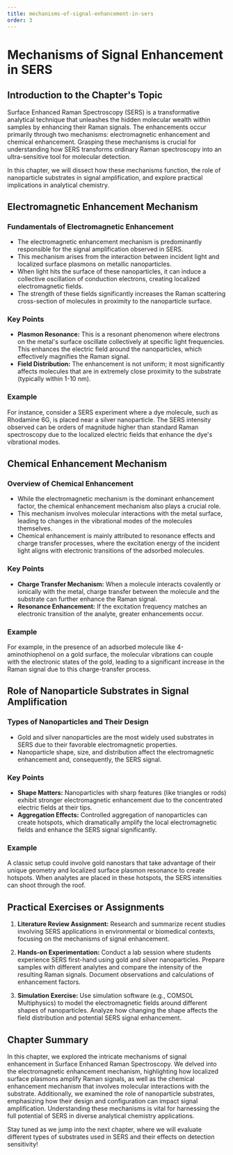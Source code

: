 ```yaml
---
title: mechanisms-of-signal-enhancement-in-sers
order: 3
---
```


# Mechanisms of Signal Enhancement in SERS

## Introduction to the Chapter's Topic

Surface Enhanced Raman Spectroscopy (SERS) is a transformative analytical technique that unleashes the hidden molecular wealth within samples by enhancing their Raman signals. The enhancements occur primarily through two mechanisms: electromagnetic enhancement and chemical enhancement. Grasping these mechanisms is crucial for understanding how SERS transforms ordinary Raman spectroscopy into an ultra-sensitive tool for molecular detection. 

In this chapter, we will dissect how these mechanisms function, the role of nanoparticle substrates in signal amplification, and explore practical implications in analytical chemistry.

## Electromagnetic Enhancement Mechanism

### Fundamentals of Electromagnetic Enhancement

- The electromagnetic enhancement mechanism is predominantly responsible for the signal amplification observed in SERS.
- This mechanism arises from the interaction between incident light and localized surface plasmons on metallic nanoparticles.
- When light hits the surface of these nanoparticles, it can induce a collective oscillation of conduction electrons, creating localized electromagnetic fields.
- The strength of these fields significantly increases the Raman scattering cross-section of molecules in proximity to the nanoparticle surface.

### Key Points

- **Plasmon Resonance:** This is a resonant phenomenon where electrons on the metal's surface oscillate collectively at specific light frequencies. This enhances the electric field around the nanoparticles, which effectively magnifies the Raman signal.
- **Field Distribution:** The enhancement is not uniform; it most significantly affects molecules that are in extremely close proximity to the substrate (typically within 1-10 nm).

### Example

For instance, consider a SERS experiment where a dye molecule, such as Rhodamine 6G, is placed near a silver nanoparticle. The SERS intensity observed can be orders of magnitude higher than standard Raman spectroscopy due to the localized electric fields that enhance the dye's vibrational modes.

## Chemical Enhancement Mechanism

### Overview of Chemical Enhancement

- While the electromagnetic mechanism is the dominant enhancement factor, the chemical enhancement mechanism also plays a crucial role.
- This mechanism involves molecular interactions with the metal surface, leading to changes in the vibrational modes of the molecules themselves.
- Chemical enhancement is mainly attributed to resonance effects and charge transfer processes, where the excitation energy of the incident light aligns with electronic transitions of the adsorbed molecules.

### Key Points

- **Charge Transfer Mechanism:** When a molecule interacts covalently or ionically with the metal, charge transfer between the molecule and the substrate can further enhance the Raman signal.
- **Resonance Enhancement:** If the excitation frequency matches an electronic transition of the analyte, greater enhancements occur.
  
### Example

For example, in the presence of an adsorbed molecule like 4-aminothiophenol on a gold surface, the molecular vibrations can couple with the electronic states of the gold, leading to a significant increase in the Raman signal due to this charge-transfer process.

## Role of Nanoparticle Substrates in Signal Amplification

### Types of Nanoparticles and Their Design

- Gold and silver nanoparticles are the most widely used substrates in SERS due to their favorable electromagnetic properties.
- Nanoparticle shape, size, and distribution affect the electromagnetic enhancement and, consequently, the SERS signal.
  
### Key Points

- **Shape Matters:** Nanoparticles with sharp features (like triangles or rods) exhibit stronger electromagnetic enhancement due to the concentrated electric fields at their tips.
- **Aggregation Effects:** Controlled aggregation of nanoparticles can create hotspots, which dramatically amplify the local electromagnetic fields and enhance the SERS signal significantly.

### Example

A classic setup could involve gold nanostars that take advantage of their unique geometry and localized surface plasmon resonance to create hotspots. When analytes are placed in these hotspots, the SERS intensities can shoot through the roof.

## Practical Exercises or Assignments

1. **Literature Review Assignment:** Research and summarize recent studies involving SERS applications in environmental or biomedical contexts, focusing on the mechanisms of signal enhancement.
  
2. **Hands-on Experimentation:** Conduct a lab session where students experience SERS first-hand using gold and silver nanoparticles. Prepare samples with different analytes and compare the intensity of the resulting Raman signals. Document observations and calculations of enhancement factors.

3. **Simulation Exercise:** Use simulation software (e.g., COMSOL Multiphysics) to model the electromagnetic fields around different shapes of nanoparticles. Analyze how changing the shape affects the field distribution and potential SERS signal enhancement.

## Chapter Summary

In this chapter, we explored the intricate mechanisms of signal enhancement in Surface Enhanced Raman Spectroscopy. We delved into the electromagnetic enhancement mechanism, highlighting how localized surface plasmons amplify Raman signals, as well as the chemical enhancement mechanism that involves molecular interactions with the substrate. Additionally, we examined the role of nanoparticle substrates, emphasizing how their design and configuration can impact signal amplification. Understanding these mechanisms is vital for harnessing the full potential of SERS in diverse analytical chemistry applications. 

Stay tuned as we jump into the next chapter, where we will evaluate different types of substrates used in SERS and their effects on detection sensitivity!